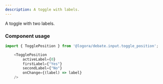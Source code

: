 ```yaml
---
description: A toggle with labels.
---
```



A toggle with two labels.

### Component usage
```js
import { TogglePosition } from '@logora/debate.input.toggle_position';
```
```js
    <TogglePosition 
        activeLabel={0}
        firstLabel={"Yes"}
        secondLabel={"No"}
        onChange={(label) => label}
    />
```